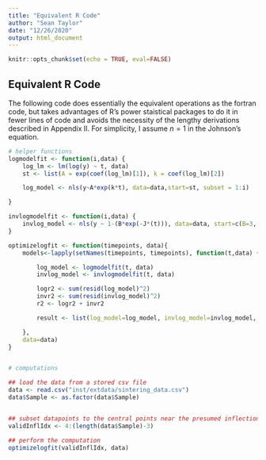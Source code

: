 ```yaml
---
title: "Equivalent R Code"
author: "Sean Taylor"
date: "12/26/2020"
output: html_document
---
```


```r
knitr::opts_chunk$set(echo = TRUE, eval=FALSE)
```

## Equivalent R Code

The following code does essentially the equivalent operations as the fortran code, but takes advantages of R's power staistical packages to do it in fewer lines of code and avoids the necessity of the lengthy derivations described in Appendix II. For simplicity, I assume $n=1$ in the Johnson's equation.

```r

# helper functions
logmodelfit <- function(i,data) {
    log_lm <- lm(log(y) ~ t, data)
    st <- list(A = exp(coef(log_lm)[1]), k = coef(log_lm)[2])

    log_model <- nls(y~A*exp(k*t), data=data,start=st, subset = 1:i)

}

invlogmodelfit <- function(i,data) {
    invlog_model <- nls(y ~ 1-(B*exp(-J*(t))), data=data, start=c(B=3, J=0.02), subset = i:14)
}

optimizelogfit <- function(timepoints, data){
    models<-lapply(setNames(timepoints, timepoints), function(t,data) {

        log_model <- logmodelfit(t, data)
        invlog_model <- invlogmodelfit(t, data)

        logr2 <- sum(resid(log_model)^2)
        invr2 <- sum(resid(invlog_model)^2)
        r2 <- logr2 + invr2

        result <- list(log_model=log_model, invlog_model=invlog_model, r2=r2)

    },
    data=data)
}


# computations

## load the data from a stored csv file
data <- read.csv("inst/extdata/sintering_data.csv")
data$Sample <- as.factor(data$Sample)


## subset datapoints to the central points near the presumed inflection point
validInflIdx <- 4:(length(data$Sample)-3)

## perform the computation
optimizelogfit(validInflIdx, data)


```

